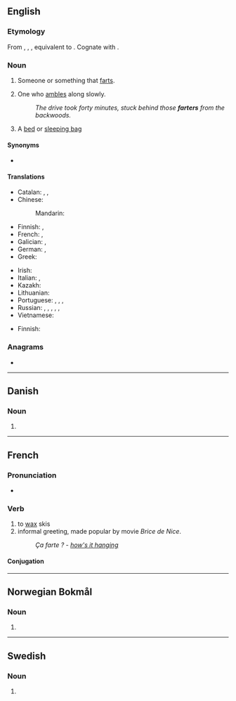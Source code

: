 ==English==

===Etymology===
From {{inh|en|enm|farter}}, {{m|enm|fartare}}, {{m|enm|fertere}}, equivalent to {{suffix|en|fart|er}}. Cognate with {{cog|de|Furzer|t=farter}}.

===Noun===
{{en-noun}}

# Someone or something that [[fart]]s.
# {{lb|en|dialectal}} One who [[amble]]s along slowly.
#: ''The drive took forty minutes, stuck behind those '''farters''' from the backwoods.''
# {{lb|en|Australia|informal}} A [[bed]] or [[sleeping bag]]

====Synonyms====
* {{l|en|cheese cutter}}

====Translations====
{{trans-top|one who farts}}
* Catalan: {{t|ca|petaner|m}}, {{t|ca|petanera|f}}, {{t|ca|petaire|m|f}}
* Chinese:
*: Mandarin: {{t|cmn|放屁者|tr=fàngpìzhě|sc=Hani}}
* Finnish: {{t+|fi|piereskelijä}}, {{t|fi|pieraisija}} 
* French: {{t+|fr|péteur|m}}, {{t+|fr|péteuse|f}}
* Galician: {{t|gl|peideiro|m}}, {{t|gl|peideira|f}}
* German: {{t|de|Furzer|m}}, {{t|de|Furzerin|f}}
* Greek: {{t+|el|κλανιάρης|m}}
{{trans-mid}}
* Irish: {{t|ga|bromaire|m}}
* Italian: {{t|it|scoreggione|m}}, {{t|it|scoreggiona|f}}
* Kazakh: {{t|kk|осырақ}}
* Lithuanian: {{t|lt|pirdžius|m}}
* Portuguese: {{t+|pt|peidorreiro|m}}, {{t|pt|peidorreira|f}}, {{t+|pt|peidão|m}}, {{t|pt|peidona|f}}
* Russian: {{t+|ru|перду́н|m}}, {{t+|ru|перду́нья|f}}, {{t|ru|перду́шка|f}}, {{t+|ru|бздун|m}}, {{t+|ru|бзду́нья|f}}, {{t|ru|бзду́шка|f}}
* Vietnamese: {{t|vi|bôi mỡ}}
{{trans-bottom}}

{{trans-top|slow person}}
* Finnish: {{t+|fi|etana}}
{{trans-mid}}
{{trans-bottom}}

===Anagrams===
* {{anagrams|en|a=aefrrt|Frater|Rafter|frater|rafter}}

----

==Danish==

===Noun===
{{head|da|noun form|g=c}}

# {{indefinite plural of|da|fart}}

----

==French==

===Pronunciation===
* {{audio|fr|LL-Q150 (fra)-Lyokoï-farter.wav|Audio}}

===Verb===
{{fr-verb}}

# to [[wax]] skis
# informal greeting, made popular by movie ''Brice de Nice''.
#: ''Ça farte ? - [[how's it hanging]]''

====Conjugation====
{{fr-conj-auto}}

----

==Norwegian Bokmål==

===Noun===
{{head|nb|noun form|g=m}}

# {{inflection of|nb|fart||indef|p}}

----

==Swedish==

===Noun===
{{head|sv|noun form}}

# {{sv-noun-form-indef-pl|fart}}